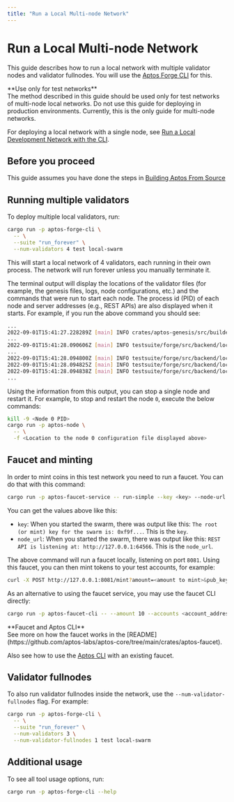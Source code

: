```yaml
---
title: "Run a Local Multi-node Network"
---
```



# Run a Local Multi-node Network

This guide describes how to run a local network with multiple validator nodes and validator fullnodes. You will use the [Aptos Forge CLI](https://github.com/aptos-labs/aptos-core/tree/main/testsuite/forge-cli/src) for this.

<Callout type="info"> 
**Use only for test networks**<br />
The method described in this guide should be used only for test networks of multi-node local networks. Do not use this guide for deploying in production environments. Currently, this is the only guide for multi-node networks.

For deploying a local network with a single node, see [Run a Local Development Network with the CLI](./local-development-network.mdx).
</Callout>

## Before you proceed

This guide assumes you have done the steps in [Building Aptos From Source](../building-from-source.mdx)

## Running multiple validators

To deploy multiple local validators, run:

```bash filename="Terminal"
cargo run -p aptos-forge-cli \
  -- \
  --suite "run_forever" \
  --num-validators 4 test local-swarm
```

This will start a local network of 4 validators, each running in their own process. The network will run forever unless you manually terminate it.

The terminal output will display the locations of the validator files (for example, the genesis files, logs, node configurations, etc.) and the commands that were run to start each node. The process id (PID) of each node and server addresses (e.g., REST APIs) are also displayed when it starts. For example, if you run the above command you should see:

```bash filename="Terminal"
...
2022-09-01T15:41:27.228289Z [main] INFO crates/aptos-genesis/src/builder.rs:462 Building genesis with 4 validators. Directory of output: "/private/var/folders/dx/c0l2rrkn0656gfx6v5_dy_p80000gn/T/.tmpq9uPMJ"
...
2022-09-01T15:41:28.090606Z [main] INFO testsuite/forge/src/backend/local/swarm.rs:207 The root (or mint) key for the swarm is: 0xf9f...
...
2022-09-01T15:41:28.094800Z [main] INFO testsuite/forge/src/backend/local/node.rs:129 Started node 0 (PID: 78939) with command: ".../aptos-core/target/debug/aptos-node" "-f" "/private/var/folders/dx/c0l2rrkn0656gfx6v5_dy_p80000gn/T/.tmpq9uPMJ/0/node.yaml"
2022-09-01T15:41:28.094825Z [main] INFO testsuite/forge/src/backend/local/node.rs:137 Node 0: REST API is listening at: http://127.0.0.1:64566
2022-09-01T15:41:28.094838Z [main] INFO testsuite/forge/src/backend/local/node.rs:142 Node 0: Inspection service is listening at http://127.0.0.1:64568
...
```

Using the information from this output, you can stop a single node and restart
it. For example, to stop and restart the node `0`, execute the below commands:

```bash filename="Terminal"
kill -9 <Node 0 PID>
cargo run -p aptos-node \
  -- \
  -f <Location to the node 0 configuration file displayed above>
```

## Faucet and minting

In order to mint coins in this test network you need to run a faucet. You can do that with this command:

```bash filename="Terminal"
cargo run -p aptos-faucet-service -- run-simple --key <key> --node-url <node_url>
```

You can get the values above like this:

- `key`: When you started the swarm, there was output like this: `The root (or mint) key for the swarm is: 0xf9f...`. This is the `key`.
- `node_url`: When you started the swarm, there was output like this: `REST API is listening at: http://127.0.0.1:64566`. This is the `node_url`.

The above command will run a faucet locally, listening on port `8081`. Using this faucet, you can then mint tokens to your test accounts, for example:

```bash filename="Terminal"
curl -X POST http://127.0.0.1:8081/mint?amount=<amount to mint>&pub_key=<public key to mint tokens to>
```

As an alternative to using the faucet service, you may use the faucet CLI directly:

```bash filename="Terminal"
cargo run -p aptos-faucet-cli -- --amount 10 --accounts <account_address> --key <private_key>
```

<Callout type="info"> 
**Faucet and Aptos CLI**<br />
See more on how the faucet works in the [README](https://github.com/aptos-labs/aptos-core/tree/main/crates/aptos-faucet).

Also see how to use the [Aptos CLI](../tools/aptos-cli/use-cli/use-aptos-cli.md) with an existing faucet.
</Callout>

## Validator fullnodes

To also run validator fullnodes inside the network, use the `--num-validator-fullnodes` flag. For example:

```bash filename="Terminal"
cargo run -p aptos-forge-cli \
  -- \
  --suite "run_forever" \
  --num-validators 3 \
  --num-validator-fullnodes 1 test local-swarm
```

## Additional usage

To see all tool usage options, run:

```bash filename="Terminal"
cargo run -p aptos-forge-cli --help
```
